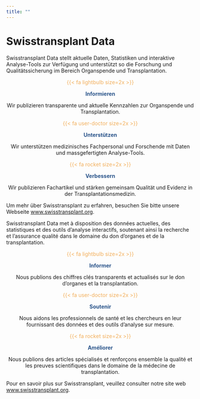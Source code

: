 ```yaml
---
title: ""
---
```


<style>

.icon-color { 
  color: #F2AF5C;
}

.center-text { 
  text-align: center;
}

</style>

# Swisstransplant Data

::: {.content-visible when-profile="de"}
Swisstransplant Data stellt aktuelle Daten, Statistiken und interaktive Analyse-Tools zur Verfügung und unterstützt so die Forschung und Qualitätssicherung im Bereich Organspende und Transplantation.

::: {.center-text}
::: {.grid}

::: {.g-col-12 .g-col-md-4} 
::: {.icon-color}
{{< fa lightbulb size=2x >}}
:::
<span style="color:#2A548A;font-weight:bold;">Informieren</span>
<p>Wir publizieren transparente und aktuelle Kennzahlen zur Organspende und Transplantation.</p>
:::

::: {.g-col-12 .g-col-md-4} 
::: {.icon-color}
{{< fa user-doctor size=2x >}}
:::
<span style="color:#2A548A;font-weight:bold;">Unterstützen</span>
<p>Wir unterstützen medizinisches Fachpersonal und Forschende mit Daten und massgefertigten Analyse-Tools.</p>
:::

::: {.g-col-12 .g-col-md-4} 
::: {.icon-color}
{{< fa rocket size=2x >}}
:::
<span style="color:#2A548A;font-weight:bold;">Verbessern</span>
<p>Wir publizieren Fachartikel und stärken gemeinsam Qualität und Evidenz in der Transplantationsmedizin.</p>
:::

:::
:::

Um mehr über Swisstransplant zu erfahren, besuchen Sie bitte unsere Webseite [www.swisstransplant.org](https://www.swisstransplant.org/de){target="_blank"}.
:::

::: {.content-visible when-profile="fr"}
Swisstransplant Data met à disposition des données actuelles, des statistiques et des outils d'analyse interactifs, soutenant ainsi la recherche et l'assurance qualité dans le domaine du don d'organes et de la transplantation.

::: {.center-text}
::: {.grid}

::: {.g-col-12 .g-col-md-4} 
::: {.icon-color}
{{< fa lightbulb size=2x >}}
:::
<span style="color:#2A548A;font-weight:bold;">Informer</span>
<p>Nous publions des chiffres clés transparents et actualisés sur le don d'organes et la transplantation.</p>
:::

::: {.g-col-12 .g-col-md-4} 
::: {.icon-color}
{{< fa user-doctor size=2x >}}
:::
<span style="color:#2A548A;font-weight:bold;">Soutenir</span>
<p>Nous aidons les professionnels de santé et les chercheurs en leur fournissant des données et des outils d'analyse sur mesure.</p>
:::

::: {.g-col-12 .g-col-md-4} 
::: {.icon-color}
{{< fa rocket size=2x >}}
:::
<span style="color:#2A548A;font-weight:bold;">Améliorer</span>
<p>Nous publions des articles spécialisés et renforçons ensemble la qualité et les preuves scientifiques dans le domaine de la médecine de transplantation.</p>
:::

:::
:::

Pour en savoir plus sur Swisstransplant, veuillez consulter notre site web [www.swisstransplant.org](https://www.swisstransplant.org/fr).
:::
